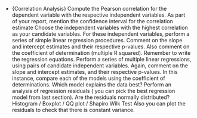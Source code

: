 
* {Correlation Analysis}
Compute the Pearson correlation for the dependent variable with the respective independent variables.  As part of your report, mention the confidence interval for the correlation estimate
Choose the independent variables with the highest correlation as your candidate variables.
For these independent variables, perform a series of simple linear regression procedures.
\begin{verbatim}
lm(y~x1)
lm(y~x2)
\end{verbatim}
Comment on the slope and intercept estimates and their respective p-values. Also comment on the coefficient of determination (multiple R squared). Remember to write the regression equations.
Perform a series of multiple linear regressions, using pairs of candidate independent variables.
\begin{verbatim}
lm(y~x1 +x2)
lm(y~x2 +x3)
\end{verbatim}
Again, comment on the slope and intercept estimates, and their respective p-values.
In this instance, compare each of the models using the coefficient of determinations. Which model explains the data best?
\subsection{Analysis of residuals}
Perform an analysis of regression residuals ( you can pick the best regression model from last section).
Are the residuals normally distributed?
Histogram /  Boxplot / QQ plot / Shapiro Wilk Test
Also you can plot the residuals to check that there is constant variance.
\begin{verbatim}
y=rnorm(10)
x=rnorm(10)
fit1=lm(y~x)
res.fit1 = resid(fit1)
plot(res.fit1)
\end{verbatim}
